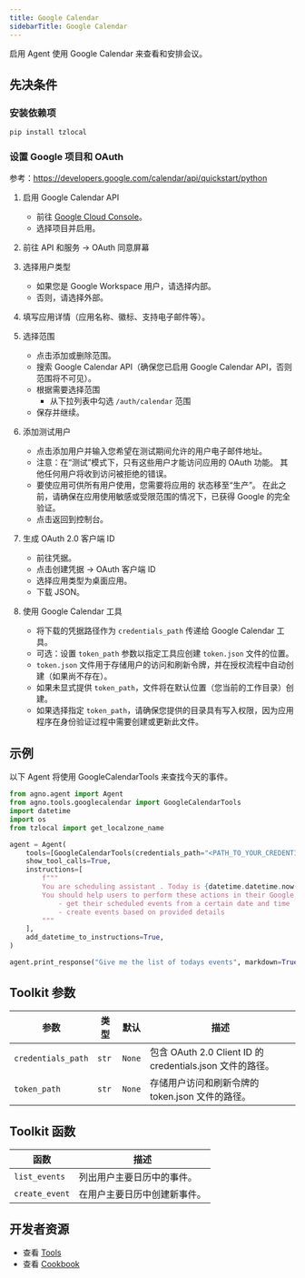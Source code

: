 ```yaml
---
title: Google Calendar
sidebarTitle: Google Calendar
---
```


启用 Agent 使用 Google Calendar 来查看和安排会议。

## 先决条件

### 安装依赖项

```shell
pip install tzlocal
```

### 设置 Google 项目和 OAuth

参考：https://developers.google.com/calendar/api/quickstart/python

1. 启用 Google Calendar API

   - 前往 [Google Cloud Console](https://console.cloud.google.com/apis/enableflow?apiid=calendar-json.googleapis.com)。
   - 选择项目并启用。

2. 前往 API 和服务 -> OAuth 同意屏幕

3. 选择用户类型

   - 如果您是 Google Workspace 用户，请选择内部。
   - 否则，请选择外部。

4. 填写应用详情（应用名称、徽标、支持电子邮件等）。

5. 选择范围

   - 点击添加或删除范围。
   - 搜索 Google Calendar API（确保您已启用 Google Calendar API，否则范围将不可见）。
   - 根据需要选择范围
     - 从下拉列表中勾选 `/auth/calendar` 范围
   - 保存并继续。

6. 添加测试用户

   - 点击添加用户并输入您希望在测试期间允许的用户电子邮件地址。
   - 注意：在“测试”模式下，只有这些用户才能访问应用的 OAuth 功能。
     其他任何用户将收到访问被拒绝的错误。
   - 要使应用可供所有用户使用，您需要将应用的
     状态移至“生产”。
     在此之前，请确保在应用使用敏感或受限范围的情况下，已获得 Google 的完全验证。
   - 点击返回到控制台。

7. 生成 OAuth 2.0 客户端 ID

   - 前往凭据。
   - 点击创建凭据 -> OAuth 客户端 ID
   - 选择应用类型为桌面应用。
   - 下载 JSON。

8. 使用 Google Calendar 工具
   - 将下载的凭据路径作为 `credentials_path` 传递给 Google Calendar 工具。
   - 可选：设置 `token_path` 参数以指定工具应创建 `token.json` 文件的位置。
   - `token.json` 文件用于存储用户的访问和刷新令牌，并在授权流程中自动创建（如果尚不存在）。
   - 如果未显式提供 `token_path`，文件将在默认位置（您当前的工作目录）创建。
   - 如果选择指定 `token_path`，请确保您提供的目录具有写入权限，因为应用程序在身份验证过程中需要创建或更新此文件。

## 示例

以下 Agent 将使用 GoogleCalendarTools 来查找今天的事件。

```python cookbook/tools/googlecalendar_tools.py
from agno.agent import Agent
from agno.tools.googlecalendar import GoogleCalendarTools
import datetime
import os
from tzlocal import get_localzone_name

agent = Agent(
    tools=[GoogleCalendarTools(credentials_path="<PATH_TO_YOUR_CREDENTIALS_FILE>")],
    show_tool_calls=True,
    instructions=[
        f"""
        You are scheduling assistant . Today is {datetime.datetime.now()} and the users timezone is {get_localzone_name()}.
        You should help users to perform these actions in their Google calendar:
            - get their scheduled events from a certain date and time
            - create events based on provided details
        """
    ],
    add_datetime_to_instructions=True,
)

agent.print_response("Give me the list of todays events", markdown=True)
```

## Toolkit 参数

| 参数          | 类型  | 默认 | 描述                                                                                   |
| ------------- | ----- | ---- | -------------------------------------------------------------------------------------- |
| `credentials_path` | `str` | `None` | 包含 OAuth 2.0 Client ID 的 credentials.json 文件的路径。                                |
| `token_path`       | `str` | `None` | 存储用户访问和刷新令牌的 token.json 文件的路径。                                         |

## Toolkit 函数

| 函数       | 描述                                     |
| ---------- | ---------------------------------------- |
| `list_events`  | 列出用户主要日历中的事件。                 |
| `create_event` | 在用户主要日历中创建新事件。                 |

## 开发者资源

- 查看 [Tools](https://github.com/agno-agi/agno/blob/main/libs/agno/agno/tools/googlecalendar.py)
- 查看 [Cookbook](https://github.com/agno-agi/agno/blob/main/cookbook/tools/googlecalendar_tools.py)